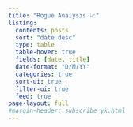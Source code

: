 ```yaml
---
title: "Rogue Analysis 📈"
listing:
  contents: posts
  sort: "date desc"
  type: table
  table-hover: true
  fields: [date, title]
  date-format: "D/M/YY" 
  categories: true
  sort-ui: true 
  filter-ui: true 
  feed: true
page-layout: full
#margin-header: subscribe_yk.html
---
```

